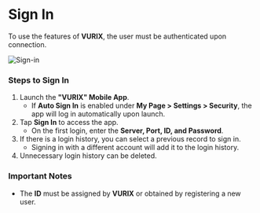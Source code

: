 # Sign In

To use the features of **VURIX**, the user must be authenticated upon connection.

<Image alt="Sign-in" caption="How to sign-in VURIX Mobile" src="/assets/how_to_sign_in.png" />

### Steps to Sign In

1. Launch the **"VURIX" Mobile App**.
   - If **Auto Sign In** is enabled under **My Page > Settings > Security**, the app will log in automatically upon launch.
2. Tap **Sign In** to access the app.
   - On the first login, enter the **Server, Port, ID, and Password**.
3. If there is a login history, you can select a previous record to sign in.
   - Signing in with a different account will add it to the login history.
4. Unnecessary login history can be deleted.

### Important Notes

- The **ID** must be assigned by **VURIX** or obtained by registering a new user.

